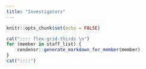 ```yaml
---
title: "Investigators"
---
```


<style>
.flex-grid-thirds {
    display: flex;
    flex-flow: row wrap;
    align-content: center;
}

.flex-grid-thirds .col {
    width: 33%;
    margin-top: 0px;
    margin-bottom: 0px;
}

@media (max-width: 400px) {
    .flex-grid-thirds {
        display: block;
        .col {
            width: 100%;
            margin = 0 0 10px 0;
        }
    }
}

* {
    box-sizing: border-box;
}
.col {
    padding: 10px;
}

.more--button {
    color: #3a3a3a;
    border-color: #3a3a3a;
    border-style: solid;
    background-color: transparent;
    border-width: 1px;
    padding: 5px 5px 5px 5px;
    display: flex;
    justify-content: center;
}
</style>

```r
knitr::opts_chunk$set(echo = FALSE)
```

```r
cat(":::: flex-grid-thirds \n")
for (member in staff_list) {
    condensr::generate_markdown_for_member(member)
}
cat("::::")
```
